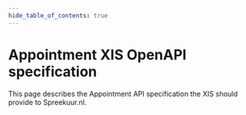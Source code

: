 ```yaml
---
hide_table_of_contents: true
---
```


# Appointment XIS OpenAPI specification
This page describes the Appointment API specification the XIS should provide to Spreekuur.nl.

<ApiDocMdx id='appointment-xis' />